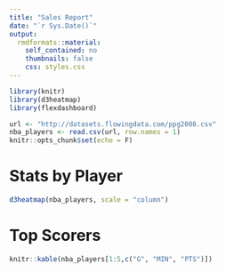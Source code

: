 ```yaml
---
title: "Sales Report"
date: "`r Sys.Date()`"
output: 
  rmdformats::material:
    self_contained: no
    thumbnails: false
    css: styles.css
---
```


```r
library(knitr)
library(d3heatmap)
library(flexdashboard)

url <- "http://datasets.flowingdata.com/ppg2008.csv"
nba_players <- read.csv(url, row.names = 1)
knitr::opts_chunk$set(echo = F)
```


# Stats by Player {data-width=650}

```r
d3heatmap(nba_players, scale = "column")
```

# Top Scorers {data-width=350}

```r
knitr::kable(nba_players[1:5,c("G", "MIN", "PTS")])
```

